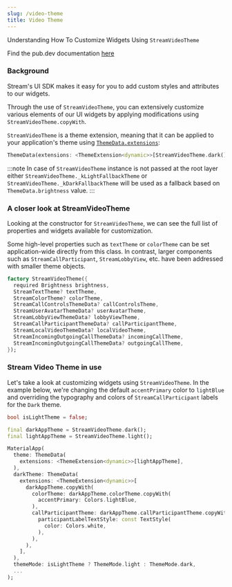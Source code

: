 ```yaml
---
slug: /video-theme
title: Video Theme
---
```



Understanding How To Customize Widgets Using `StreamVideoTheme`

Find the pub.dev documentation [here](https://pub.dev/documentation/stream_video_flutter/latest/stream_video_flutter/StreamVideoTheme-class.html)

### Background

Stream's UI SDK makes it easy for you to add custom styles and attributes to our widgets.

Through the use of `StreamVideoTheme`, you can extensively customize various elements of our UI widgets by applying modifications using `StreamVideoTheme.copyWith`.

`StreamVideoTheme` is a theme extension, meaning that it can be applied to your application's theme using [`ThemeData.extensions`](https://api.flutter.dev/flutter/material/ThemeExtension-class.html):
```dart
ThemeData(extensions: <ThemeExtension<dynamic>>[StreamVideoTheme.dark()])
```

:::note
In case of `StreamVideoTheme` instance is not passed at the root layer either `StreamVideoTheme._kLightFallbackTheme` or `StreamVideoTheme._kDarkFallbackTheme` will be used as a fallback based on `ThemeData.brightness` value.
:::

### A closer look at StreamVideoTheme

Looking at the constructor for `StreamVideoTheme`, we can see the full list of properties and widgets available for customization.

Some high-level properties such as `textTheme` or `colorTheme` can be set application-wide directly from this class. 
In contrast, larger components such as `StreamCallParticipant`, `StreamLobbyView`, etc. have been addressed with smaller theme objects.

```dart
factory StreamVideoTheme({
  required Brightness brightness,
  StreamTextTheme? textTheme,
  StreamColorTheme? colorTheme,
  StreamCallControlsThemeData? callControlsTheme,
  StreamUserAvatarThemeData? userAvatarTheme,
  StreamLobbyViewThemeData? lobbyViewTheme,
  StreamCallParticipantThemeData? callParticipantTheme,
  StreamLocalVideoThemeData? localVideoTheme,
  StreamIncomingOutgoingCallThemeData? incomingCallTheme,
  StreamIncomingOutgoingCallThemeData? outgoingCallTheme,
}); 
```

### Stream Video Theme in use

Let's take a look at customizing widgets using `StreamVideoTheme`.
In the example below, we're changing the default `accentPrimary` color to `lightBlue` and overriding the typography and colors of `StreamCallParticipant` labels for the `Dark` theme.

```dart
bool isLightTheme = false;

final darkAppTheme = StreamVideoTheme.dark();
final lightAppTheme = StreamVideoTheme.light();

MaterialApp(
  theme: ThemeData(
    extensions: <ThemeExtension<dynamic>>[lightAppTheme],
  ),
  darkTheme: ThemeData(
    extensions: <ThemeExtension<dynamic>>[
      darkAppTheme.copyWith(
        colorTheme: darkAppTheme.colorTheme.copyWith(
          accentPrimary: Colors.lightBlue,
        ),
        callParticipantTheme: darkAppTheme.callParticipantTheme.copyWith(
          participantLabelTextStyle: const TextStyle(
            color: Colors.white,
          ),
        ),
      ),
    ],
  ),
  themeMode: isLightTheme ? ThemeMode.light : ThemeMode.dark,
  ...
);
